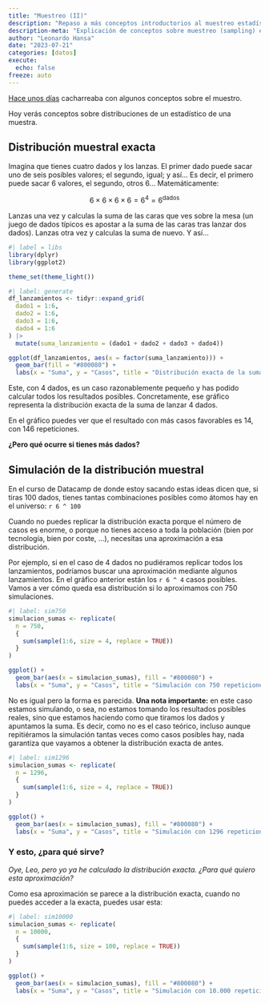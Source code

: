 ```yaml
---
title: "Muestreo (II)"
description: "Repaso a más conceptos introductorios al muestreo estadístico"
description-meta: "Explicación de conceptos sobre muestreo (sampling) estadístico"
author: "Leonardo Hansa"
date: "2023-07-21"
categories: [datos]
execute: 
  echo: false
freeze: auto
---
```


[Hace unos días](https://longitudsinanchura.com/posts/2023-07-18-muestreo/) cacharreaba con algunos conceptos sobre el muestro. 

Hoy verás conceptos sobre distribuciones de un estadístico de una muestra. 


## Distribución muestral exacta

Imagina que tienes cuatro dados y los lanzas. El primer dado puede sacar uno de seis posibles valores; el segundo, igual; y así... Es decir, el primero puede sacar 6 valores, el segundo, otros 6... Matemáticamente: 

$$6 \times 6 \times 6 \times 6 = 6 ^ 4 = 6 ^ {\mbox{dados}}$$

Lanzas una vez y calculas la suma de las caras que ves sobre la mesa (un juego de dados típicos es apostar a la suma de las caras tras lanzar dos dados). Lanzas otra vez y calculas la suma de nuevo. Y así...

```r
#| label = libs
library(dplyr)
library(ggplot2)

theme_set(theme_light())
```

```r
#| label: generate
df_lanzamientos <- tidyr::expand_grid(
  dado1 = 1:6, 
  dado2 = 1:6, 
  dado3 = 1:6, 
  dado4 = 1:6 
) |> 
  mutate(suma_lanzamiento = (dado1 + dado2 + dado3 + dado4))

ggplot(df_lanzamientos, aes(x = factor(suma_lanzamiento))) + 
  geom_bar(fill = "#800080") + 
  labs(x = "Suma", y = "Casos", title = "Distribución exacta de la suma con 4 dados")
```

Este, con 4 dados, es un caso razonablemente pequeño y has podido calcular todos los resultados posibles. Concretamente, ese gráfico representa la distribución exacta de la suma de lanzar 4 dados.

En el gráfico puedes ver que el resultado con más casos favorables es 14, con 146 repeticiones. 

**¿Pero qué ocurre si tienes más dados?**

## Simulación de la distribución muestral 

En el curso de Datacamp de donde estoy sacando estas ideas dicen que, si tiras 100 dados, tienes tantas combinaciones posibles como átomos hay en el universo: `r 6 ^ 100` 

Cuando no puedes replicar la distribución exacta porque el número de casos es enorme, o porque no tienes acceso a toda la población (bien por tecnología, bien por coste, ...), necesitas una aproximación a esa distribución. 

Por ejemplo, si en el caso de 4 dados no pudiéramos replicar todos los lanzamientos, podríamos buscar una aproximación mediante algunos lanzamientos. En el gráfico anterior están los `r 6 ^ 4` casos posibles. Vamos a ver cómo queda esa distribución si lo aproximamos con 750 simulaciones. 

```r
#| label: sim750
simulacion_sumas <- replicate(
  n = 750, 
  {
    sum(sample(1:6, size = 4, replace = TRUE))
  }
)

ggplot() + 
  geom_bar(aes(x = simulacion_sumas), fill = "#800080") + 
  labs(x = "Suma", y = "Casos", title = "Simulación con 750 repeticiones y 4 dados")
```

No es igual pero la forma es parecida. **Una nota importante:** en este caso estamos simulando, o sea, no estamos tomando los resultados posibles reales, sino que estamos haciendo como que tiramos los dados y apuntamos la suma. Es decir, como no es el caso teórico, incluso aunque repitiéramos la simulación tantas veces como casos posibles hay, nada garantiza que vayamos a obtener la distribución exacta de antes. 


```r
#| label: sim1296
simulacion_sumas <- replicate(
  n = 1296, 
  {
    sum(sample(1:6, size = 4, replace = TRUE))
  }
)

ggplot() + 
  geom_bar(aes(x = simulacion_sumas), fill = "#800080") + 
  labs(x = "Suma", y = "Casos", title = "Simulación con 1296 repeticiones y 4 dados")
```
### Y esto, ¿para qué sirve?

_Oye, Leo, pero yo ya he calculado la distribución exacta. ¿Para qué quiero esta aproximación?_

Como esa aproximación se parece a la distribución exacta, cuando no puedes acceder a la exacta, puedes usar esta: 

```r
#| label: sim10000
simulacion_sumas <- replicate(
  n = 10000, 
  {
    sum(sample(1:6, size = 100, replace = TRUE))
  }
)

ggplot() + 
  geom_bar(aes(x = simulacion_sumas), fill = "#800080") + 
  labs(x = "Suma", y = "Casos", title = "Simulación con 10.000 repeticiones y 100 dados")
```

